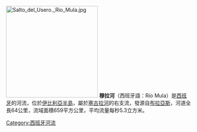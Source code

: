 [[File:Salto_del_Usero._Rio_Mula.jpg|250px]]
'''穆拉河'''（西班牙語：Río Mula）是[[西班牙|西班牙]]的河流，位於[[伊比利亞半島|伊比利亞半島]]，屬於[[塞古拉河|塞古拉河]]的右支流，發源自[[布拉亞斯|布拉亞斯]]，河道全長64公里，流域面積659平方公里，平均流量每秒5.3立方米。

{{spain-geo-stub}}
[[Category:西班牙河流|Category:西班牙河流]]
